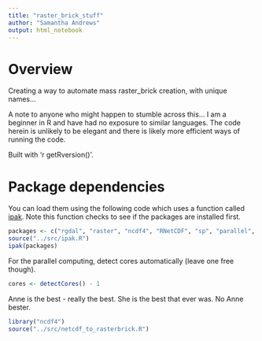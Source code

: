 ```yaml
---
title: "raster_brick_stuff"
author: "Samantha Andrews"
output: html_notebook
---
```


# Overview
Creating a way to automate mass raster_brick creation, with unique names...


A note to anyone who might happen to stumble across this... I am a beginner in R and have had no exposure to similar languages. The code herein is unlikely to be elegant and there is likely more efficient ways of running the code.

Built with 'r getRversion()'.

# Package dependencies
You can load them using the following code which uses a function called [ipak](https://gist.github.com/stevenworthington/3178163). 
Note this function checks to see if the packages are installed first.
```r
packages <- c("rgdal", "raster", "ncdf4", "RNetCDF", "sp", "parallel", "magrittr", "data.table") 
source("../src/ipak.R")
ipak(packages)
```

For the parallel computing, detect cores automatically (leave one free though).
```r
cores <- detectCores() - 1
```

Anne is the best - really the best. She is the best that ever was. No Anne bester.

```r
library("ncdf4")
source("../src/netcdf_to_rasterbrick.R")

```

